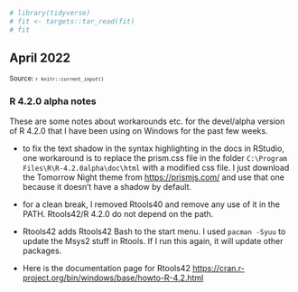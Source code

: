 <!--- Timestamp to trigger book rebuilds: `r Sys.time()` --->

```r
# library(tidyverse)
# fit <- targets::tar_read(fit)
# fit
```

## April 2022

<small>Source: <code>`r knitr::current_input()`</code></small>

### R 4.2.0 alpha notes

These are some notes about workarounds etc. for the devel/alpha version
of R 4.2.0 that I have been using on Windows for the past few weeks.

  - to fix the text shadow in the syntax highlighting in the docs in
    RStudio, one workaround is to replace the prism.css file in the
    folder `C:\Program Files\R\R-4.2.0alpha\doc\html` with a modified
    css file. I just download the Tomorrow Night theme from
    <https://prismjs.com/> and use that one because it doesn't have a
    shadow by default.

  - for a clean break, I removed Rtools40 and remove any use of it in
    the PATH. Rtools42/R 4.2.0 do not depend on the path.
    
  - Rtools42 adds Rtools42 Bash to the start menu. I used `pacman -Syuu`
    to update the Msys2 stuff in Rtools. If I run this again, it will update
    other packages.
    
  - Here is the documentation page for Rtools42
    <https://cran.r-project.org/bin/windows/base/howto-R-4.2.html>

```r

```
